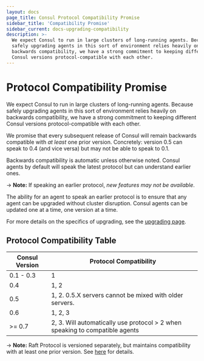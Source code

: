 ```yaml
---
layout: docs
page_title: Consul Protocol Compatibility Promise
sidebar_title: 'Compatibility Promise'
sidebar_current: docs-upgrading-compatibility
description: >-
  We expect Consul to run in large clusters of long-running agents. Because
  safely upgrading agents in this sort of environment relies heavily on
  backwards compatibility, we have a strong commitment to keeping different
  Consul versions protocol-compatible with each other.
---
```


# Protocol Compatibility Promise

We expect Consul to run in large clusters of long-running agents. Because
safely upgrading agents in this sort of environment relies heavily on backwards
compatibility, we have a strong commitment to keeping different Consul
versions protocol-compatible with each other.

We promise that every subsequent release of Consul will remain backwards
compatible with _at least_ one prior version. Concretely: version 0.5 can
speak to 0.4 (and vice versa) but may not be able to speak to 0.1.

Backwards compatibility is automatic unless otherwise noted. Consul agents by
default will speak the latest protocol but can understand earlier ones.

-> **Note:** If speaking an earlier protocol, _new features may not be available_.

The ability for an agent to speak an earlier protocol is to ensure that any agent
can be upgraded without cluster disruption. Consul agents can be updated one
at a time, one version at a time.

For more details on the specifics of upgrading, see the [upgrading page](/docs/upgrading).

## Protocol Compatibility Table

| Consul Version | Protocol Compatibility                                                       |
| -------------- | ---------------------------------------------------------------------------- |
| 0.1 - 0.3      | 1                                                                            |
| 0.4            | 1, 2                                                                         |
| 0.5            | 1, 2. 0.5.X servers cannot be mixed with older servers.                      |
| 0.6            | 1, 2, 3                                                                      |
| >= 0.7         | 2, 3. Will automatically use protocol > 2 when speaking to compatible agents |

-> **Note:** Raft Protocol is versioned separately, but maintains compatibility with at least one prior version. See [here](/docs/upgrade-specific#raft-protocol-version-compatibility) for details.
